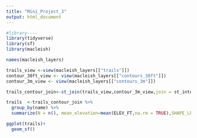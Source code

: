 ```yaml
---
title: "Mini_Project_3"
output: html_document
---
```


```r
#library----
library(tidyverse)
library(sf)
library(macleish)
```

```r
names(macleish_layers)

trails_view <-view(macleish_layers[["trails"]])
contour_30ft_view <- view(macleish_layers[["contours_30ft"]])
contour_3m_view <- view(macleish_layers[["contours_3m"]])
```

```r
trails_contour_join<-st_join(trails_view,contour_3m_view,join = st_intersects,left=TRUE)
```

```r
trails  <-trails_contour_join %>%
  group_by(name) %>%
  summarize(N = n(), mean_elevation=mean(ELEV_FT,na.rm = TRUE),SHAPE_LEN=sum(SHAPE_LEN,na.rm = TRUE))
```

```r
ggplot(trails)+
  geom_sf()
```











